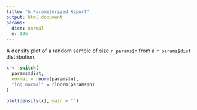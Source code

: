 ```yaml
---
title: "A Parameterized Report"
output: html_document
params:
  dist: normal
  n: 195
---
```


A density plot of a random sample of size `r params$n` from a `r params$dist` distribution.
 
```r
x <- switch(
  params$dist,
  normal = rnorm(params$n),
  "log normal" = rlnorm(params$n)
)

plot(density(x), main = "")
```
